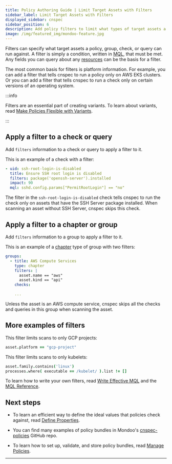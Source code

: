 ```yaml
---
title: Policy Authoring Guide | Limit Target Assets with Filters
sidebar_label: Limit Target Assets with Filters
displayed_sidebar: cnspec
sidebar_position: 6
description: Add policy filters to limit what types of target assets a policy or part of a policy applies to
image: /img/featured_img/mondoo-feature.jpg
---
```


Filters can specify what target assets a policy, group, check, or query can run against. A filter is simply a condition, written in [MQL](/mql/mql.write/), that must be met. Any fields you can query about any [resources](/mql/resources/) can be the basis for a filter.

The most common basis for filters is platform information. For example, you can add a filter that tells cnspec to run a policy only on AWS EKS clusters. Or you can add a filter that tells cnspec to run a check only on certain versions of an operating system.

:::info

Filters are an essential part of creating variants. To learn about variants, read [Make Policies Flexible with Variants](/cnspec/cnspec-policies/write/variants).

:::

## Apply a filter to a check or query

Add `filters` information to a check or query to apply a filter to it.

This is an example of a check with a filter:

```yaml
- uid: ssh-root-login-is-disabled
  title: Ensure SSH root login is disabled
  filters: package('openssh-server').installed
  impact: 90
  mql: sshd.config.params["PermitRootLogin"] == "no"
```

The filter in the `ssh-root-login-is-disabled` check tells cnspec to run the check only on assets that have the SSH Server package installed. When scanning an asset without SSH Server, cnspec skips this check.

## Apply a filter to a chapter or group

Add `filters` information to a group to apply a filter to it.

This is an example of a [chapter](/cnspec/cnspec-policies/write/chapters) type of group with two filters:

```yaml
groups:
  - title: AWS Compute Services
    type: chapter
    filters: |
      asset.name == "aws"
      asset.kind == "api"
    checks:

    ...

```

Unless the asset is an AWS compute service, cnspec skips all the checks and queries in this group when scanning the asset.

## More examples of filters

This filter limits scans to only GCP projects:

```coffeescript
asset.platform == "gcp-project"
```

This filter limits scans to only kubelets:

```coffeescript
asset.family.contains('linux')
processes.where( executable == /kubelet/ ).list != []
```

To learn how to write your own filters, read [Write Effective MQL](/mql/mql.write/) and the [MQL Reference](/mql/resources/).

## Next steps

- To learn an efficient way to define the ideal values that policies check against, read [Define Properties](/cnspec/cnspec-policies/write/properties/).

- You can find many examples of policy bundles in Mondoo's [cnspec-policies](https://github.com/mondoohq/cnspec-policies) GitHub repo.

- To learn how to set up, validate, and store policy bundles, read [Manage Policies](/cnspec/cnspec-policies/cnspec-manage-policies/).

---
